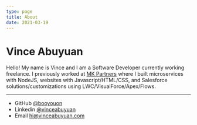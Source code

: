 ```yaml
---
type: page
title: About
date: 2021-03-19
---
```


# Vince Abuyuan

Hello! My name is Vince and I am a Software Developer currently working freelance. I previously worked at [MK Partners](https://www.mkpartners.com/) where I built microservices with NodeJS, websites with Javascript/HTML/CSS, and Salesforce solutions/customizations using LWC/VisualForce/Apex/Flows.

---

- GitHub [@booyouon](https://github.com/booyouon)
- Linkedin [@vinceabuyuan](https://www.linkedin.com/in/vinceabuyuan/)
- Email hi@vinceabuyuan.com

